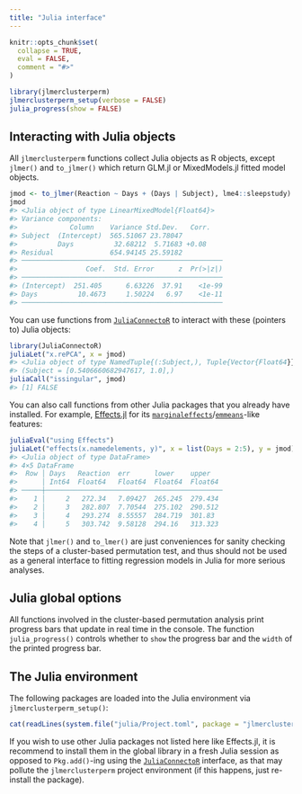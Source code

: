 ```yaml
---
title: "Julia interface"
---
```


```r
knitr::opts_chunk$set(
  collapse = TRUE,
  eval = FALSE,
  comment = "#>"
)
```

```r
library(jlmerclusterperm)
jlmerclusterperm_setup(verbose = FALSE)
julia_progress(show = FALSE)
```

## Interacting with Julia objects

All `jlmerclusterperm` functions collect Julia objects as R objects, except `jlmer()` and `to_jlmer()` which return GLM.jl or MixedModels.jl fitted model objects.

```r
jmod <- to_jlmer(Reaction ~ Days + (Days | Subject), lme4::sleepstudy)
jmod
#> <Julia object of type LinearMixedModel{Float64}>
#> Variance components:
#>             Column    Variance Std.Dev.   Corr.
#> Subject  (Intercept)  565.51067 23.78047
#>          Days          32.68212  5.71683 +0.08
#> Residual              654.94145 25.59182
#> ──────────────────────────────────────────────────
#>                 Coef.  Std. Error      z  Pr(>|z|)
#> ──────────────────────────────────────────────────
#> (Intercept)  251.405      6.63226  37.91    <1e-99
#> Days          10.4673     1.50224   6.97    <1e-11
#> ──────────────────────────────────────────────────
```

You can use functions from [`JuliaConnectoR`](https://github.com/stefan-m-lenz/JuliaConnectoR) to interact with these (pointers to) Julia objects:

```r
library(JuliaConnectoR)
juliaLet("x.rePCA", x = jmod)
#> <Julia object of type NamedTuple{(:Subject,), Tuple{Vector{Float64}}}>
#> (Subject = [0.5406660682947617, 1.0],)
juliaCall("issingular", jmod)
#> [1] FALSE
```

You can also call functions from other Julia packages that you already have installed. For example, [Effects.jl](https://github.com/beacon-biosignals/Effects.jl) for its [`marginaleffects`](https://github.com/vincentarelbundock/marginaleffects)/[`emmeans`](https://github.com/rvlenth/emmeans)-like features:

```r
juliaEval("using Effects")
juliaLet("effects(x.namedelements, y)", x = list(Days = 2:5), y = jmod)
#> <Julia object of type DataFrame>
#> 4×5 DataFrame
#>  Row │ Days   Reaction  err      lower    upper
#>      │ Int64  Float64   Float64  Float64  Float64
#> ─────┼────────────────────────────────────────────
#>    1 │     2   272.34   7.09427  265.245  279.434
#>    2 │     3   282.807  7.70544  275.102  290.512
#>    3 │     4   293.274  8.55557  284.719  301.83
#>    4 │     5   303.742  9.58128  294.16   313.323
```

Note that `jlmer()` and `to_lmer()` are just conveniences for sanity checking the steps of a cluster-based permutation test, and thus should not be used as a general interface to fitting regression models in Julia for more serious analyses.

## Julia global options

All functions involved in the cluster-based permutation analysis print progress bars that update in real time in the console. The function `julia_progress()` controls whether to `show` the progress bar and the `width` of the printed progress bar.

## The Julia environment

The following packages are loaded into the Julia environment via `jlmerclusterperm_setup()`:

```r
cat(readLines(system.file("julia/Project.toml", package = "jlmerclusterperm")), sep = "\n")
```

If you wish to use other Julia packages not listed here like Effects.jl, it is recommend to install them in the global library in a fresh Julia session as opposed to `Pkg.add()`-ing using the [`JuliaConnectoR`](https://github.com/stefan-m-lenz/JuliaConnectoR) interface, as that may pollute the `jlmerclusterperm` project environment (if this happens, just re-install the package).
